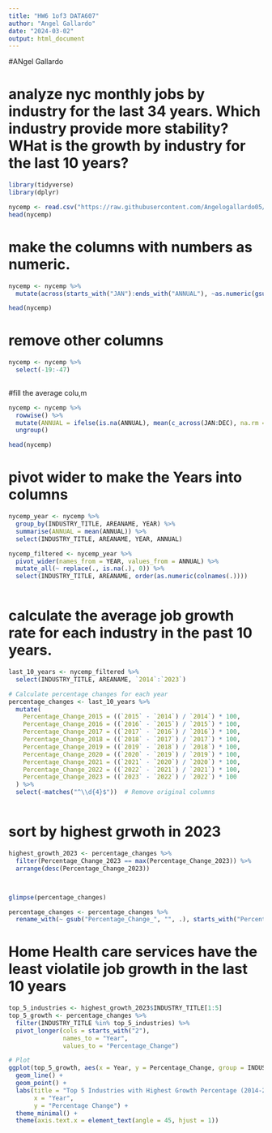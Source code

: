 ---
title: "HW6 1of3 DATA607"
author: "Angel Gallardo"
date: "2024-03-02"
output: html_document
---

#ANgel Gallardo 

# analyze nyc monthly jobs by industry for the last 34 years. Which industry provide more stability? WHat is the growth by industry for the last 10 years?


```{r}
library(tidyverse)
library(dplyr)
```


```{r}
nycemp <- read.csv("https://raw.githubusercontent.com/Angelogallardo05/Week6/main/nychist.csv")
head(nycemp)
```



# make the columns with numbers as numeric.
```{r}



nycemp <- nycemp %>%
  mutate(across(starts_with("JAN"):ends_with("ANNUAL"), ~as.numeric(gsub(",", "", .))))

head(nycemp)

```

# remove other columns

```{r}
nycemp <- nycemp %>%
  select(-19:-47)
         

```

#fill the average colu,m
```{r}
nycemp <- nycemp %>%
  rowwise() %>%
  mutate(ANNUAL = ifelse(is.na(ANNUAL), mean(c_across(JAN:DEC), na.rm = TRUE), ANNUAL)) %>%
  ungroup()

head(nycemp)
```








# pivot wider to make the Years into columns

```{r}
nycemp_year <- nycemp %>%
  group_by(INDUSTRY_TITLE, AREANAME, YEAR) %>%
  summarise(ANNUAL = mean(ANNUAL)) %>%
  select(INDUSTRY_TITLE, AREANAME, YEAR, ANNUAL)

nycemp_filtered <- nycemp_year %>%
  pivot_wider(names_from = YEAR, values_from = ANNUAL) %>%
  mutate_all(~ replace(., is.na(.), 0)) %>%
  select(INDUSTRY_TITLE, AREANAME, order(as.numeric(colnames(.))))  



```





# calculate the average job growth rate for each industry in the past 10 years.
```{r}
last_10_years <- nycemp_filtered %>%
  select(INDUSTRY_TITLE, AREANAME, `2014`:`2023`)

# Calculate percentage changes for each year
percentage_changes <- last_10_years %>%
  mutate(
    Percentage_Change_2015 = ((`2015` - `2014`) / `2014`) * 100,
    Percentage_Change_2016 = ((`2016` - `2015`) / `2015`) * 100,
    Percentage_Change_2017 = ((`2017` - `2016`) / `2016`) * 100,
    Percentage_Change_2018 = ((`2018` - `2017`) / `2017`) * 100,
    Percentage_Change_2019 = ((`2019` - `2018`) / `2018`) * 100,
    Percentage_Change_2020 = ((`2020` - `2019`) / `2019`) * 100,
    Percentage_Change_2021 = ((`2021` - `2020`) / `2020`) * 100,
    Percentage_Change_2022 = ((`2022` - `2021`) / `2021`) * 100,
    Percentage_Change_2023 = ((`2023` - `2022`) / `2022`) * 100
  ) %>%
  select(-matches("^\\d{4}$"))  # Remove original columns


```


```{r}
```

# sort by highest grwoth in 2023

```{r}
highest_growth_2023 <- percentage_changes %>%
  filter(Percentage_Change_2023 == max(Percentage_Change_2023)) %>%
  arrange(desc(Percentage_Change_2023))



glimpse(percentage_changes)
```
```{r}
percentage_changes <- percentage_changes %>%
  rename_with(~ gsub("Percentage_Change_", "", .), starts_with("Percentage_Change_"))

```




# Home Health care services have the least violatile job growth in the last 10 years

```{r}
top_5_industries <- highest_growth_2023$INDUSTRY_TITLE[1:5]
top_5_growth <- percentage_changes %>%
  filter(INDUSTRY_TITLE %in% top_5_industries) %>%
  pivot_longer(cols = starts_with("2"), 
               names_to = "Year", 
               values_to = "Percentage_Change")

# Plot
ggplot(top_5_growth, aes(x = Year, y = Percentage_Change, group = INDUSTRY_TITLE, color = INDUSTRY_TITLE)) +
  geom_line() +
  geom_point() +
  labs(title = "Top 5 Industries with Highest Growth Percentage (2014-2023)",
       x = "Year",
       y = "Percentage Change") +
  theme_minimal() +
  theme(axis.text.x = element_text(angle = 45, hjust = 1))

```





